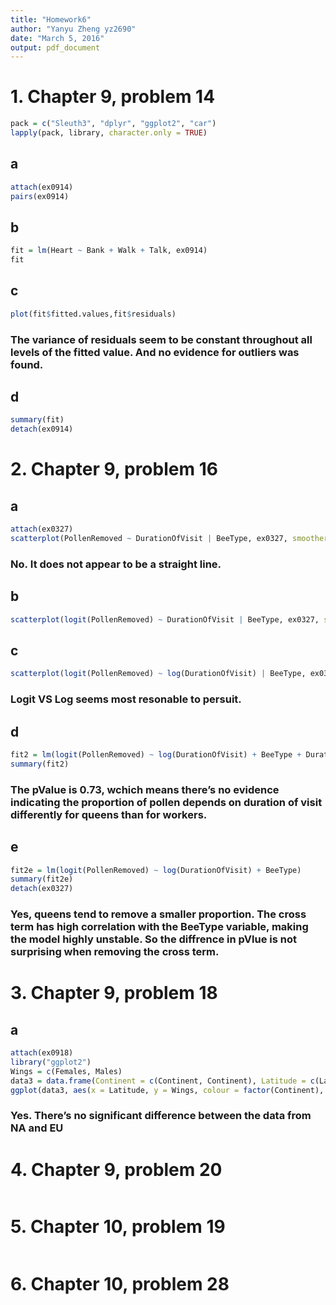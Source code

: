 ```yaml
---
title: "Homework6"
author: "Yanyu Zheng yz2690"
date: "March 5, 2016"
output: pdf_document
---
```

# 1. Chapter 9, problem 14 
```r
pack = c("Sleuth3", "dplyr", "ggplot2", "car")
lapply(pack, library, character.only = TRUE)
```

## a

```r
attach(ex0914)
pairs(ex0914)
```

## b

```r
fit = lm(Heart ~ Bank + Walk + Talk, ex0914)
fit
```

## c

```r
plot(fit$fitted.values,fit$residuals)
```

### The variance of residuals seem to be constant throughout all levels of the fitted value. And no evidence for outliers was found.

## d

```r
summary(fit)
detach(ex0914)
```

# 2. Chapter 9, problem 16 

## a

```r
attach(ex0327)
scatterplot(PollenRemoved ~ DurationOfVisit | BeeType, ex0327, smoother = FALSE, reg.line = FALSE)
```

### No. It does not appear to be a straight line.

## b

```r
scatterplot(logit(PollenRemoved) ~ DurationOfVisit | BeeType, ex0327, smoother = FALSE, reg.line = FALSE)
```

## c

```r
scatterplot(logit(PollenRemoved) ~ log(DurationOfVisit) | BeeType, ex0327, smoother = FALSE, reg.line = FALSE)
```

### Logit VS Log seems most resonable to persuit.

## d

```r
fit2 = lm(logit(PollenRemoved) ~ log(DurationOfVisit) + BeeType + DurationOfVisit*BeeType)
summary(fit2)
```

### The pValue is 0.73, wchich means there's no evidence indicating the proportion of pollen depends on duration of visit differently for queens than for workers.

## e

```r
fit2e = lm(logit(PollenRemoved) ~ log(DurationOfVisit) + BeeType)
summary(fit2e)
detach(ex0327)
```

### Yes, queens tend to remove a smaller proportion. The cross term has high correlation with the BeeType variable, making the model highly unstable. So the diffrence in pVlue is not surprising when removing the cross term.

# 3. Chapter 9, problem 18 

## a

```r
attach(ex0918)
library("ggplot2")
Wings = c(Females, Males)
data3 = data.frame(Continent = c(Continent, Continent), Latitude = c(Latitude, Latitude), Wings = Wings, Sex = as.factor(rep(c(0,1),each = length(Continent))))
ggplot(data3, aes(x = Latitude, y = Wings, colour = factor(Continent), shape = Sex)) + geom_point(aes(size = 3))
```
### Yes. There's no significant difference between the data from NA and EU

# 4. Chapter 9, problem 20 
```r

```

# 5. Chapter 10, problem 19 
```r

```

# 6. Chapter 10, problem 28
```r

```

